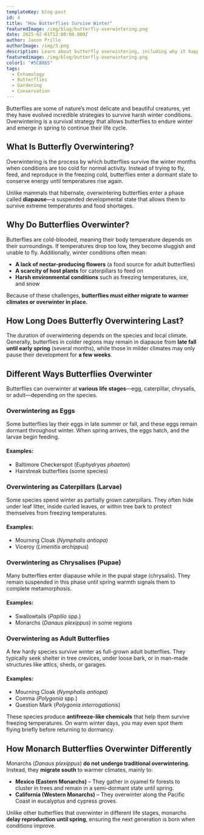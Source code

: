 ```yaml
---
templateKey: blog-post
id: 4
title: "How Butterflies Survive Winter"
featuredImage: /img/blog/butterfly-overwintering.png
date: 2025-02-01T12:00:00.000Z
author: Jason Prillo
authorImage: /img/3.png
description: Learn about butterfly overwintering, including why it happens, how long it lasts, and how different species survive the winter months.
featuredimage: /img/blog/butterfly-overwintering.png
color1: "#5C8865"
tags:
  - Entomology
  - Butterflies
  - Gardening
  - Conservation
---
```


Butterflies are some of nature’s most delicate and beautiful creatures, yet they have evolved incredible strategies to survive harsh winter conditions. Overwintering is a survival strategy that allows butterflies to endure winter and emerge in spring to continue their life cycle.

## What Is Butterfly Overwintering?

Overwintering is the process by which butterflies survive the winter months when conditions are too cold for normal activity. Instead of trying to fly, feed, and reproduce in the freezing cold, butterflies enter a dormant state to conserve energy until temperatures rise again.

Unlike mammals that hibernate, overwintering butterflies enter a phase called **diapause**—a suspended developmental state that allows them to survive extreme temperatures and food shortages.

## Why Do Butterflies Overwinter?

Butterflies are cold-blooded, meaning their body temperature depends on their surroundings. If temperatures drop too low, they become sluggish and unable to fly. Additionally, winter conditions often mean:

- **A lack of nectar-producing flowers** (a food source for adult butterflies)
- **A scarcity of host plants** for caterpillars to feed on
- **Harsh environmental conditions** such as freezing temperatures, ice, and snow

Because of these challenges, **butterflies must either migrate to warmer climates or overwinter in place.**

## How Long Does Butterfly Overwintering Last?

The duration of overwintering depends on the species and local climate. Generally, butterflies in colder regions may remain in diapause from **late fall until early spring** (several months), while those in milder climates may only pause their development for **a few weeks**.

## Different Ways Butterflies Overwinter

Butterflies can overwinter at **various life stages**—egg, caterpillar, chrysalis, or adult—depending on the species.

### Overwintering as Eggs
Some butterflies lay their eggs in late summer or fall, and these eggs remain dormant throughout winter. When spring arrives, the eggs hatch, and the larvae begin feeding.

#### Examples:
- Baltimore Checkerspot (*Euphydryas phaeton*)
- Hairstreak butterflies (some species)

### Overwintering as Caterpillars (Larvae)
Some species spend winter as partially grown caterpillars. They often hide under leaf litter, inside curled leaves, or within tree bark to protect themselves from freezing temperatures.

#### Examples:
- Mourning Cloak (*Nymphalis antiopa*)
- Viceroy (*Limenitis archippus*)

### Overwintering as Chrysalises (Pupae)
Many butterflies enter diapause while in the pupal stage (chrysalis). They remain suspended in this phase until spring warmth signals them to complete metamorphosis.

#### Examples:
- Swallowtails (*Papilio* spp.)
- Monarchs (*Danaus plexippus*) in some regions

### Overwintering as Adult Butterflies
A few hardy species survive winter as full-grown adult butterflies. They typically seek shelter in tree crevices, under loose bark, or in man-made structures like attics, sheds, or garages.

#### Examples:
- Mourning Cloak (*Nymphalis antiopa*)
- Comma (*Polygonia* spp.)
- Question Mark (*Polygonia interrogationis*)

These species produce **antifreeze-like chemicals** that help them survive freezing temperatures. On warm winter days, you may even spot them flying briefly before returning to dormancy.

## How Monarch Butterflies Overwinter Differently

Monarchs (*Danaus plexippus*) **do not undergo traditional overwintering.** Instead, they **migrate south** to warmer climates, mainly to:

- **Mexico (Eastern Monarchs)** – They gather in oyamel fir forests to cluster in trees and remain in a semi-dormant state until spring.
- **California (Western Monarchs)** – They overwinter along the Pacific Coast in eucalyptus and cypress groves.

Unlike other butterflies that overwinter in different life stages, monarchs **delay reproduction until spring**, ensuring the next generation is born when conditions improve.

